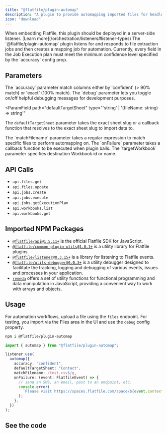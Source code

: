 ```yaml
---
title: "@flatfile/plugin-automap"
description: "A plugin to provide automapping imported files for headless workflows."
icon: "download"
---
```


<Warning>
  When embedding Flatfile, this plugin should be deployed in a server-side
  listener. [Learn more](/orchestration/listeners#listener-types)
</Warning>

<CardGroup cols={1}>
  <Card title="@flatfile/plugin-automap" icon="download">
    The `@flatfile/plugin-automap` plugin listens for and responds to file
    extraction jobs and then creates a mapping job for automation. Currently,
    every field in the Job Execution plan must meet the minimum confidence level
    specified by the `accuracy` config prop.
  </Card>
</CardGroup>

## Parameters

<ParamField path="accuracy" required type="'confident' | 'exact'">
  The `accuracy` parameter match columns either by 'confident' (> 90% match) or
  'exact' (100% match).
</ParamField>

<ParamField path="debug" type="boolean">
  The `debug` parameter lets you toggle on/off helpful debugging messages for
  development purposes.
</ParamField>

<ParamField
  path="defaultTargetSheet"
  type="'string' | '(fileName: string) => string'"
>
  The `defaultTargetSheet` parameter takes the exact sheet slug or a callback
  function that resolves to the exact sheet slug to import data to.
</ParamField>

<ParamField path="matchFilename" type="RegExp">
  The `matchFilename` parameter takes a regular expression to match specific
  files to perform automapping on.
</ParamField>

<ParamField path="onFailure" type="(event: FlatfileEvent) => void">
  The `onFailure` parameter takes a callback function to be executed when plugin
  bails.
</ParamField>

<ParamField path="targetWorkbook" type="string">
  The `targetWorkbook` parameter specifies destination Workbook id or name.
</ParamField>

## API Calls

- `api.files.get`
- `api.files.update`
- `api.jobs.create`
- `api.jobs.execute`
- `api.jobs.getExecutionPlan`
- `api.workbooks.list`
- `api.workbooks.get`

## Imported NPM Packages

- [`@flatfile/api@1.5.11+`](https://www.npmjs.com/package/@flatfile/api) is the official Flatfile SDK for JavaScript.
- [`@flatfile/common-plugin-utils@1.0.1+`](https://www.npmjs.com/package/@flatfile/common-plugin-utils) is a utility library for Flatfile plugins.
- [`@flatfile/listener@0.3.15+`](https://www.npmjs.com/package/@flatfile/listener) is a library for listening to Flatfile events.
- [`@flatfile/utils-debugger@0.0.3+`](https://www.npmjs.com/package/@flatfile/utils-debugger) is a utility debugger designed to facilitate the tracking, logging and debugging of various events, issues and processes in your application.
- [`remeda`](https://remedajs.com/) offers a set of utility functions for functional programming and data manipulation in JavaScript, providing a convenient way to work with arrays and objects.

## Usage

For automation workflows, upload a file using the `files` endpoint. For testing, you import via the Files area in the UI and use the `debug` config property.

```bash install
npm i @flatfile/plugin-automap
```

```ts
import { automap } from "@flatfile/plugin-automap";
```

```ts listener.ts
listener.use(
  automap({
    accuracy: "confident",
    defaultTargetSheet: "Contact",
    matchFilename: /test.csv$/g,
    onFailure: (event: FlatfileEvent) => {
      // send an SMS, an email, post to an endpoint, etc.
      console.error(
        `Please visit https://spaces.flatfile.com/space/${event.context.spaceId}/files?mode=import to manually import file.`
      );
    },
  })
);
```

## See the code

<CardGroup cols={2}>
  <Card
    title="@flatfile/plugin-automap"
    href="https://github.com/FlatFilers/flatfile-plugins/tree/main/plugins/automap"
    icon="github"
  ></Card>
</CardGroup>
